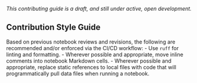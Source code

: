 
*This contributing guide is a draft, and still under active, open development.*

## Contribution Style Guide

Based on previous notebook reviews and revisions,
the following are recommended and/or enforced via the CI/CD workflow:
- Use `ruff` for linting and formatting.
- Wherever possible and appropriate, move inline comments into notebook Markdown cells.
- Wherever possible and appropriate, replace static references to local files with code that will programmatically pull data files when running a notebook.
